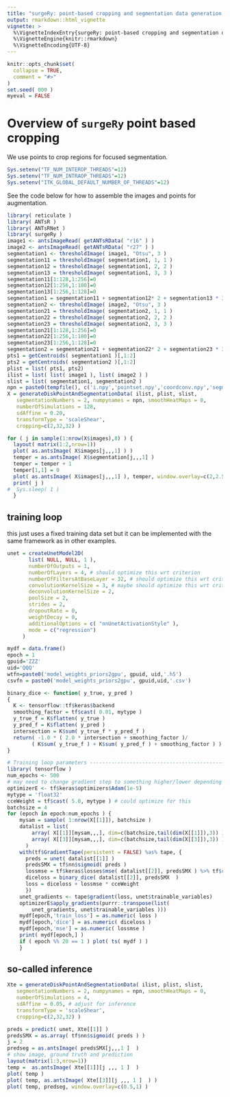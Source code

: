 ```yaml
---
title: "surgeRy: point-based cropping and segmentation data generation example"
output: rmarkdown::html_vignette
vignette: >
  %\VignetteIndexEntry{surgeRy: point-based cropping and segmentation data generation example}
  %\VignetteEngine{knitr::rmarkdown}
  %\VignetteEncoding{UTF-8}
---
```


```r
knitr::opts_chunk$set(
  collapse = TRUE,
  comment = "#>"
)
set.seed( 000 )
myeval = FALSE
```

# Overview of `surgeRy` point based cropping

We use points to crop regions for focused segmentation.

```r
Sys.setenv("TF_NUM_INTEROP_THREADS"=12)
Sys.setenv("TF_NUM_INTRAOP_THREADS"=12)
Sys.setenv("ITK_GLOBAL_DEFAULT_NUMBER_OF_THREADS"=12)
```

See the code below for how to assemble the images and points for augmentation.

```r
library( reticulate )
library( ANTsR )
library( ANTsRNet )
library( surgeRy )
image1 <- antsImageRead( getANTsRData( "r16" ) )
image2 <- antsImageRead( getANTsRData( "r27" ) )
segmentation1 <- thresholdImage( image1, "Otsu", 3 )
segmentation11 = thresholdImage( segmentation1, 1, 1 )
segmentation12 = thresholdImage( segmentation1, 2, 2 )
segmentation13 = thresholdImage( segmentation1, 3, 3 )
segmentation11[1:128,1:256]=0
segmentation12[1:256,1:180]=0
segmentation13[1:256,1:128]=0
segmentation1 = segmentation11 + segmentation12* 2 + segmentation13 * 3
segmentation2 <- thresholdImage( image2, "Otsu", 3 )
segmentation21 = thresholdImage( segmentation2, 1, 1 )
segmentation22 = thresholdImage( segmentation2, 2, 2 )
segmentation23 = thresholdImage( segmentation2, 3, 3 )
segmentation21[1:128,1:256]=0
segmentation22[1:256,1:180]=0
segmentation23[1:256,1:128]=0
segmentation2 = segmentation21 + segmentation22* 2 + segmentation23 * 3
pts1 = getCentroids( segmentation1 )[,1:2]
pts2 = getCentroids( segmentation2 )[,1:2]
plist = list( pts1, pts2)
ilist = list( list( image1 ), list( image2 ) )
slist = list( segmentation1, segmentation2 )
npn = paste0(tempfile(), c('i.npy','pointset.npy','coordconv.npy','segmentation.npy') )
X = generateDiskPointAndSegmentationData( ilist, plist, slist,
   segmentationNumbers = 2, numpynames = npn, smoothHeatMaps = 0,
   numberOfSimulations = 128,
   sdAffine = 0.20,
   transformType = 'scaleShear',
   cropping=c(2,32,32) )

for ( j in sample(1:nrow(X$images),8) ) {
  layout( matrix(1:2,nrow=1))
  plot( as.antsImage( X$images[j,,,1] ) )
  temper = as.antsImage( X$segmentation[j,,,1] )
  temper = temper + 1
  temper[1,1] = 0
  plot( as.antsImage( X$images[j,,,1] ), temper, window.overlay=c(2,2.5) )
  print( j )
#  Sys.sleep( 1 )
  }
```

## training loop

this just uses a fixed training data set but it can be implemented with the
same framework as in other examples.

```r

unet = createUnetModel2D(
       list( NULL, NULL, 1 ),
       numberOfOutputs = 1,
       numberOfLayers = 4, # should optimize this wrt criterion
       numberOfFiltersAtBaseLayer = 32, # should optimize this wrt criterion
       convolutionKernelSize = 3, # maybe should optimize this wrt criterion
       deconvolutionKernelSize = 2,
       poolSize = 2,
       strides = 2,
       dropoutRate = 0,
       weightDecay = 0,
       additionalOptions = c( "nnUnetActivationStyle" ),
       mode = c("regression")
     )

mydf = data.frame()
epoch = 1
gpuid='ZZZ'
uid='QQQ'
wtfn=paste0('model_weights_priors2gpu', gpuid, uid,'.h5')
csvfn = paste0('model_weights_priors2gpu', gpuid,uid,'.csv')

binary_dice <- function( y_true, y_pred )
{
  K <- tensorflow::tf$keras$backend
  smoothing_factor = tf$cast( 0.01, mytype )
  y_true_f = K$flatten( y_true )
  y_pred_f = K$flatten( y_pred )
  intersection = K$sum( y_true_f * y_pred_f )
  return( -1.0 * ( 2.0 * intersection + smoothing_factor )/
        ( K$sum( y_true_f ) + K$sum( y_pred_f ) + smoothing_factor ) )
}

# Training loop parameters -----------------------------------------------------
library( tensorflow )
num_epochs <- 500
# may need to change gradient step to something higher/lower depending on data
optimizerE <- tf$keras$optimizers$Adam(1e-5)
mytype = 'float32'
cceWeight = tf$cast( 5.0, mytype ) # could optimize for this
batchsize = 4
for (epoch in epoch:num_epochs ) {
    mysam = sample( 1:nrow(X[[1]]), batchsize )
    datalist = list(
        array( X[[1]][mysam,,,], dim=c(batchsize,tail(dim(X[[1]]),3)) )  %>% tf$cast( mytype ), # images
        array( X[[3]][mysam,,,], dim=c(batchsize,tail(dim(X[[3]]),3)) ) %>% tf$cast( mytype ) # seg
      )
    with(tf$GradientTape(persistent = FALSE) %as% tape, {
      preds = unet( datalist[[1]] )
      predsSMX = tf$nn$sigmoid( preds )
      lossmse = tf$keras$losses$mse( datalist[[2]], predsSMX ) %>% tf$reduce_mean()
      diceloss = binary_dice( datalist[[2]], predsSMX  )
      loss = diceloss + lossmse * cceWeight
      })
    unet_gradients <- tape$gradient(loss, unet$trainable_variables)
    optimizerE$apply_gradients(purrr::transpose(list(
        unet_gradients, unet$trainable_variables )))
    mydf[epoch,'train_loss'] = as.numeric( loss )
    mydf[epoch,'dice'] = as.numeric( diceloss )
    mydf[epoch,'mse'] = as.numeric( lossmse )
    print( mydf[epoch,] )
    if ( epoch %% 20 == 1 ) plot( ts( mydf ) )
    }

```


## so-called inference

```r

Xte = generateDiskPointAndSegmentationData( ilist, plist, slist,
   segmentationNumbers = 2, numpynames = npn, smoothHeatMaps = 0,
   numberOfSimulations = 4,
   sdAffine = 0.05, # adjust for inference
   transformType = 'scaleShear',
   cropping=c(2,32,32) )

preds = predict( unet, Xte[[1]] )
predsSMX = as.array( tf$nn$sigmoid( preds ) )
j = 2
predseg = as.antsImage( predsSMX[j,,,1 ]  )
# show image, ground truth and prediction
layout(matrix(1:3,nrow=1))
temp =  as.antsImage( Xte[[1]][j ,,, 1 ]  )
plot( temp )
plot( temp, as.antsImage( Xte[[3]][j ,,, 1 ]  ) )
plot( temp, predseg, window.overlay=c(0.5,1) )

```
